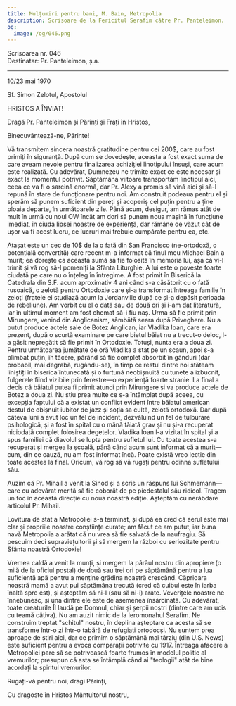 ```yaml
---
title: Mulțumiri pentru bani, M. Bain, Metropolia
description: Scrisoare de la Fericitul Serafim către Pr. Panteleimon.
og:
  image: /og/046.png
---
```


<div style={{textAlign:'right', fontFamily:'monospace'}}>Scrisoarea nr. 046</div>
<div style={{textAlign:'left', fontFamily:'monospace'}}>Destinatar: Pr. Panteleimon, ș.a.</div>

---

10/23 mai 1970

Sf. Simon Zelotul, Apostolul

HRISTOS A ÎNVIAT!

Dragă Pr. Panteleimon și Părinți și Frați în Hristos,

Binecuvântează-ne, Părinte!

Vă transmitem sincera noastră gratitudine pentru cei 200$, care au fost primiți în siguranță. După cum se dovedește, aceasta a fost exact suma de care aveam nevoie pentru finalizarea achiziției linotipului însuși, care acum este realizată. Cu adevărat, Dumnezeu ne trimite exact ce este necesar și exact la momentul potrivit. Săptămâna viitoare transportăm linotipul aici, ceea ce va fi o sarcină enormă, dar Pr. Alexy a promis să vină aici și să-l repună în stare de funcționare pentru noi. Am construit podeaua pentru el și sperăm să punem suficient din pereți și acoperiș cel puțin pentru a ține ploaia departe, în următoarele zile. Până acum, desigur, am rămas atât de mult în urmă cu noul OW încât am dori să punem noua mașină în funcțiune imediat, în ciuda lipsei noastre de experiență, dar rămâne de văzut cât de ușor va fi acest lucru, ce lucruri mai trebuie cumpărate pentru ea, etc.

Atașat este un cec de 10$ de la o fată din San Francisco (ne-ortodoxă, o potențială convertită) care recent m-a informat că finul meu Michael Bain a murit; ea dorește ca această sumă să fie folosită în memoria lui, așa că vi-l trimit și vă rog să-l pomeniți la Sfânta Liturghie. A lui este o poveste foarte ciudată pe care nu o înțeleg în întregime. A fost primit în Biserică la Catedrala din S.F. acum aproximativ 4 ani când s-a căsătorit cu o fată rusoaică, o zelotă pentru Ortodoxie care și-a transformat întreaga familie în zeloți (fratele ei studiază acum la Jordanville după ce și-a depășit perioada de rebeliune). Am vorbit cu el o dată sau de două ori și i-am dat literatură, iar în ultimul moment am fost chemat să-i fiu naș. Urma să fie primit prin Mirungere, venind din Anglicanism, sâmbătă seara după Priveghere. Nu a putut produce actele sale de Botez Anglican, iar Vladika Ioan, care era prezent, după o scurtă examinare pe care bietul băiat nu a trecut-o deloc, l-a găsit nepregătit să fie primit în Ortodoxie. Totuși, nunta era a doua zi. Pentru următoarea jumătate de oră Vladika a stat pe un scaun, apoi s-a plimbat puțin, în tăcere, părând să fie complet absorbit în gânduri (dar probabil, mai degrabă, rugându-se), în timp ce restul dintre noi stăteam liniștiți în biserica întunecată și o furtună neobișnuită cu tunete a izbucnit, fulgerele fiind vizibile prin ferestre—o experiență foarte stranie. La final a decis că băiatul putea fi primit atunci prin Mirungere și va produce actele de Botez a doua zi. Nu știu prea multe ce s-a întâmplat după aceea, cu excepția faptului că a existat un conflict evident între băiatul american destul de obișnuit iubitor de jazz și soția sa cultă, zelotă ortodoxă. Dar după câteva luni a avut loc un fel de incident, dezvăluind un fel de tulburare psihologică, și a fost în spital cu o mână tăiată grav și nu și-a recuperat niciodată complet folosirea degetelor. Vladika Ioan l-a vizitat în spital și a spus familiei că diavolul se lupta pentru sufletul lui. Cu toate acestea s-a recuperat și mergea la școală, până când acum sunt informat că a murit—cum, din ce cauză, nu am fost informat încă. Poate există vreo lecție din toate acestea la final. Oricum, vă rog să vă rugați pentru odihna sufletului său.

Auzim că Pr. Mihail a venit la Sinod și a scris un răspuns lui Schmemann— care cu adevărat merită să fie coborât de pe piedestalul său ridicol. Tragem un foc în această direcție cu noua noastră ediție. Așteptăm cu nerăbdare articolul Pr. Mihail.

Lovitura de stat a Metropoliei s-a terminat, și după ea cred că aerul este mai clar și propriile noastre conștiințe curate; am făcut ce am putut, iar buna navă Metropolia a arătat că nu vrea să fie salvată de la naufragiu. Să pescuim deci supraviețuitorii și să mergem la război cu seriozitate pentru Sfânta noastră Ortodoxie!

Vremea caldă a venit la munți, și mergem la pârâul nostru din apropiere (o milă de la oficiul poștal) de două sau trei ori pe săptămână pentru a lua suficientă apă pentru a menține grădina noastră crescând. Căprioara noastră mamă a avut pui săptămâna trecută (cred că cuibul este în iarba înaltă spre est), și așteptăm să ni-l (sau să ni-i) arate. Veverițele noastre ne înnebunesc, și una dintre ele este de asemenea însărcinată. Cu adevărat, toate creaturile Îl laudă pe Domnul, chiar și șerpii noștri (dintre care am ucis cu teamă câțiva). Nu am auzit nimic de la Ieromonahul Serafim. Ne construim treptat "schitul" nostru, în deplina așteptare ca acesta să se transforme într-o zi într-o tabără de refugiați ortodocși. Nu suntem prea aproape de știri aici, dar ce primim o săptămână mai târziu (din U.S. News) este suficient pentru a evoca comparații potrivite cu 1917. Întreaga afacere a Metropoliei pare să se potrivească foarte frumos în modelul politic al vremurilor; presupun că asta se întâmplă când ai "teologii" atât de bine acordați la spiritul vremurilor.

Rugați-vă pentru noi, dragi Părinți,

Cu dragoste în Hristos Mântuitorul nostru,
